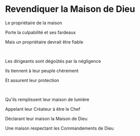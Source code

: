 # Revendiquer la Maison de Dieu

Le propriétaire de la maison

Porte la culpabilité et ses fardeaux

Mais un propriétaire devrait être fiable

<p></p>

<br />

Les dirigeants sont dégoûtés par la négligence

Ils tiennent à leur peuple chèrement

Et assurent leur protection

<p></p>

<br />

Qu'ils remplissent leur maison de lumière

Appelant leur Créateur à être le Chef

Déclarant leur maison la Maison de Dieu

Une maison respectant les Commandements de Dieu